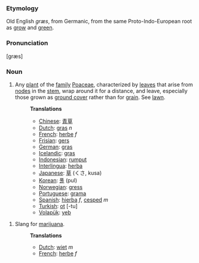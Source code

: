 === Etymology ===
Old English ''græs'', from Germanic, from the same Proto-Indo-European root as [[grow]] and [[green]].

=== Pronunciation ===
[græs]

=== Noun ===
# Any [[plant]] of the [[family]] [[Poaceae]], characterized by [[leaf|leaves]] that arise from [[node]]s in the [[stem]], wrap around it for a distance, and leave, especially those grown as [[ground cover]] rather than for [[grain]]. See [[lawn]].
#:'''Translations'''
#:*[[Chinese]]: [[青草]]
#:*[[Dutch]]: [[gras]] ''n''
#:*[[French]]: [[herbe]] ''f''
#:*[[Frisian]]: [[gers]]
#:*[[German]]: [[gras]]
#:*[[Icelandic]]: [[gras]]
#:*[[Indonesian]]: [[rumput]]
#:*[[Interlingua]]: [[herba]]
#:*[[Japanese]]: [[草]] (くさ, kusa)
#:*[[Korean]]: [[풀]] (pul)
#:*[[Norwegian]]: [[gress]]
#:*[[Portuguese]]: [[grama]]
#:*[[Spanish]]: [[hierba]] ''f'', [[cesped]] ''m''
#:*[[Turkish]]: [[ot]] [-tu]
#:*[[Volapük]]: [[yeb]]


# Slang for [[marijuana]].
#:'''Translations'''
#:*[[Dutch]]: [[wiet]] ''m''
#:*[[French]]: [[herbe]] ''f''